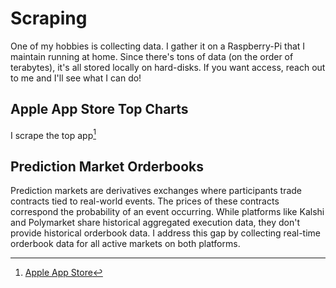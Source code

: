 # Scraping

One of my hobbies is collecting data. I gather it on a Raspberry-Pi that
I maintain running at home. Since there's tons of data (on the order of
terabytes), it's all stored locally on hard-disks. If you want access,
reach out to me and I'll see what I can do!

## Apple App Store Top Charts

I scrape the top app[^0]

[^0]: [Apple App Store](https://apps.apple.com/us/genre/ios/id36)

## Prediction Market Orderbooks

Prediction markets are derivatives exchanges where participants trade
contracts tied to real-world events. The prices of these contracts
correspond the probability of an event occurring. While platforms like
Kalshi and Polymarket share historical aggregated execution data, they
don't provide historical orderbook data. I address this gap by
collecting real-time orderbook data for all active markets on both
platforms.
